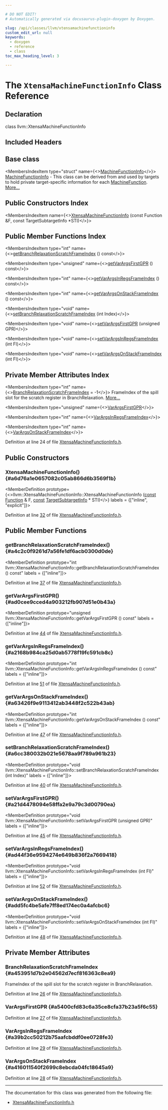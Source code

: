 ```yaml
---

# DO NOT EDIT!
# Automatically generated via docusaurus-plugin-doxygen by Doxygen.

slug: /api/classes/llvm/xtensamachinefunctioninfo
custom_edit_url: null
keywords:
  - doxygen
  - reference
  - class
toc_max_heading_level: 3

---
```





# The `XtensaMachineFunctionInfo` Class Reference

<DoxygenPage pluginConfig={pluginConfig}>



## Declaration

<CodeBlock>class llvm::XtensaMachineFunctionInfo</CodeBlock>

## Included Headers

<IncludesList>
<IncludesListItem
  filePath="Target/Xtensa/XtensaMachineFunctionInfo.h"
  permalink="/docs/api/files/lib/lib/target/lib/target/xtensa/xtensamachinefunctioninfo-h"
  isLocal="true" />
</IncludesList>

## Base class

<MembersIndex>

<MembersIndexItem
  type="struct"
  name={<><a href="/docs/api/structs/llvm/machinefunctioninfo">MachineFunctionInfo</a></>}>
<a href="/docs/api/structs/llvm/machinefunctioninfo">MachineFunctionInfo</a> - This class can be derived from and used by targets to hold private target-specific information for each <a href="/docs/api/classes/llvm/machinefunction">MachineFunction</a>. <a href="/docs/api/structs/llvm/machinefunctioninfo/#details">More...</a>
</MembersIndexItem>

</MembersIndex>

## Public Constructors Index

<MembersIndex>

<MembersIndexItem
  name={<><a href="#a6d76a1e0657082c05ab866d6b3569f1b">XtensaMachineFunctionInfo</a> (const Function &amp;F, const TargetSubtargetInfo &#42;STI)</>}>
</MembersIndexItem>

</MembersIndex>

## Public Member Functions Index

<MembersIndex>

<MembersIndexItem
  type="int"
  name={<><a href="#a4c2c0f9261d7a56fe1df6acb0300d0de">getBranchRelaxationScratchFrameIndex</a> () const</>}>
</MembersIndexItem>

<MembersIndexItem
  type="unsigned"
  name={<><a href="#ad0cee9cced4a903212fb907d51e0b43a">getVarArgsFirstGPR</a> () const</>}>
</MembersIndexItem>

<MembersIndexItem
  type="int"
  name={<><a href="#a2168b984ca25d0ab5778f19fc591cb8c">getVarArgsInRegsFrameIndex</a> () const</>}>
</MembersIndexItem>

<MembersIndexItem
  type="int"
  name={<><a href="#a63426f9e9113412ab3448f2c522b43ab">getVarArgsOnStackFrameIndex</a> () const</>}>
</MembersIndexItem>

<MembersIndexItem
  type="void"
  name={<><a href="#a6cc380032b021e5678aa9f789a961b23">setBranchRelaxationScratchFrameIndex</a> (int Index)</>}>
</MembersIndexItem>

<MembersIndexItem
  type="void"
  name={<><a href="#a21d4478094e58ffa2e9a79c3d00790ea">setVarArgsFirstGPR</a> (unsigned GPR)</>}>
</MembersIndexItem>

<MembersIndexItem
  type="void"
  name={<><a href="#ad44f36e9594274e649b836f2a7669418">setVarArgsInRegsFrameIndex</a> (int FI)</>}>
</MembersIndexItem>

<MembersIndexItem
  type="void"
  name={<><a href="#add5fc4be5afe7ff8ed174ec0a4afcbc6">setVarArgsOnStackFrameIndex</a> (int FI)</>}>
</MembersIndexItem>

</MembersIndex>

## Private Member Attributes Index

<MembersIndex>

<MembersIndexItem
  type="int"
  name={<><a href="#a453951d7b2e04562d7ecf816363c8ea9">BranchRelaxationScratchFrameIndex</a> = -1</>}>
FrameIndex of the spill slot for the scratch register in BranchRelaxation. <a href="#a453951d7b2e04562d7ecf816363c8ea9">More...</a>
</MembersIndexItem>

<MembersIndexItem
  type="unsigned"
  name={<><a href="#a5400cfd83c6a35ce8cfa37b23a5f6c55">VarArgsFirstGPR</a></>}>
</MembersIndexItem>

<MembersIndexItem
  type="int"
  name={<><a href="#a39b2cc50212b75aafcbddf0ee0728fe3">VarArgsInRegsFrameIndex</a></>}>
</MembersIndexItem>

<MembersIndexItem
  type="int"
  name={<><a href="#a416011540f2699c8ebcda04fc18645a9">VarArgsOnStackFrameIndex</a></>}>
</MembersIndexItem>

</MembersIndex>


Definition at line 24 of file <a href="/docs/api/files/lib/lib/target/lib/target/xtensa/xtensamachinefunctioninfo-h">XtensaMachineFunctionInfo.h</a>.

<SectionDefinition>

## Public Constructors

### XtensaMachineFunctionInfo() {#a6d76a1e0657082c05ab866d6b3569f1b}

<MemberDefinition
  prototype={<>llvm::XtensaMachineFunctionInfo::XtensaMachineFunctionInfo (<a href="/docs/api/files/lib/lib/target/lib/target/aarch64/aarch64promoteconstant-cpp/#a90f8350fecae261c25be85d38b451bff">const</a> <a href="/docs/api/classes/llvm/function">Function</a> &amp; F, <a href="/docs/api/files/lib/lib/target/lib/target/aarch64/aarch64promoteconstant-cpp/#a90f8350fecae261c25be85d38b451bff">const</a> <a href="/docs/api/classes/llvm/targetsubtargetinfo">TargetSubtargetInfo</a> &#42; STI)</>}
  labels = {["inline", "explicit"]}>

Definition at line <a href="/docs/api/files/lib/lib/target/lib/target/xtensa/xtensamachinefunctioninfo-h/#l00032">32</a> of file <a href="/docs/api/files/lib/lib/target/lib/target/xtensa/xtensamachinefunctioninfo-h">XtensaMachineFunctionInfo.h</a>.
</MemberDefinition>

</SectionDefinition>

<SectionDefinition>

## Public Member Functions

### getBranchRelaxationScratchFrameIndex() {#a4c2c0f9261d7a56fe1df6acb0300d0de}

<MemberDefinition
  prototype="int llvm::XtensaMachineFunctionInfo::getBranchRelaxationScratchFrameIndex () const"
  labels = {["inline"]}>

Definition at line <a href="/docs/api/files/lib/lib/target/lib/target/xtensa/xtensamachinefunctioninfo-h/#l00037">37</a> of file <a href="/docs/api/files/lib/lib/target/lib/target/xtensa/xtensamachinefunctioninfo-h">XtensaMachineFunctionInfo.h</a>.
</MemberDefinition>

### getVarArgsFirstGPR() {#ad0cee9cced4a903212fb907d51e0b43a}

<MemberDefinition
  prototype="unsigned llvm::XtensaMachineFunctionInfo::getVarArgsFirstGPR () const"
  labels = {["inline"]}>

Definition at line <a href="/docs/api/files/lib/lib/target/lib/target/xtensa/xtensamachinefunctioninfo-h/#l00044">44</a> of file <a href="/docs/api/files/lib/lib/target/lib/target/xtensa/xtensamachinefunctioninfo-h">XtensaMachineFunctionInfo.h</a>.
</MemberDefinition>

### getVarArgsInRegsFrameIndex() {#a2168b984ca25d0ab5778f19fc591cb8c}

<MemberDefinition
  prototype="int llvm::XtensaMachineFunctionInfo::getVarArgsInRegsFrameIndex () const"
  labels = {["inline"]}>

Definition at line <a href="/docs/api/files/lib/lib/target/lib/target/xtensa/xtensamachinefunctioninfo-h/#l00051">51</a> of file <a href="/docs/api/files/lib/lib/target/lib/target/xtensa/xtensamachinefunctioninfo-h">XtensaMachineFunctionInfo.h</a>.
</MemberDefinition>

### getVarArgsOnStackFrameIndex() {#a63426f9e9113412ab3448f2c522b43ab}

<MemberDefinition
  prototype="int llvm::XtensaMachineFunctionInfo::getVarArgsOnStackFrameIndex () const"
  labels = {["inline"]}>

Definition at line <a href="/docs/api/files/lib/lib/target/lib/target/xtensa/xtensamachinefunctioninfo-h/#l00047">47</a> of file <a href="/docs/api/files/lib/lib/target/lib/target/xtensa/xtensamachinefunctioninfo-h">XtensaMachineFunctionInfo.h</a>.
</MemberDefinition>

### setBranchRelaxationScratchFrameIndex() {#a6cc380032b021e5678aa9f789a961b23}

<MemberDefinition
  prototype="void llvm::XtensaMachineFunctionInfo::setBranchRelaxationScratchFrameIndex (int Index)"
  labels = {["inline"]}>

Definition at line <a href="/docs/api/files/lib/lib/target/lib/target/xtensa/xtensamachinefunctioninfo-h/#l00040">40</a> of file <a href="/docs/api/files/lib/lib/target/lib/target/xtensa/xtensamachinefunctioninfo-h">XtensaMachineFunctionInfo.h</a>.
</MemberDefinition>

### setVarArgsFirstGPR() {#a21d4478094e58ffa2e9a79c3d00790ea}

<MemberDefinition
  prototype="void llvm::XtensaMachineFunctionInfo::setVarArgsFirstGPR (unsigned GPR)"
  labels = {["inline"]}>

Definition at line <a href="/docs/api/files/lib/lib/target/lib/target/xtensa/xtensamachinefunctioninfo-h/#l00045">45</a> of file <a href="/docs/api/files/lib/lib/target/lib/target/xtensa/xtensamachinefunctioninfo-h">XtensaMachineFunctionInfo.h</a>.
</MemberDefinition>

### setVarArgsInRegsFrameIndex() {#ad44f36e9594274e649b836f2a7669418}

<MemberDefinition
  prototype="void llvm::XtensaMachineFunctionInfo::setVarArgsInRegsFrameIndex (int FI)"
  labels = {["inline"]}>

Definition at line <a href="/docs/api/files/lib/lib/target/lib/target/xtensa/xtensamachinefunctioninfo-h/#l00052">52</a> of file <a href="/docs/api/files/lib/lib/target/lib/target/xtensa/xtensamachinefunctioninfo-h">XtensaMachineFunctionInfo.h</a>.
</MemberDefinition>

### setVarArgsOnStackFrameIndex() {#add5fc4be5afe7ff8ed174ec0a4afcbc6}

<MemberDefinition
  prototype="void llvm::XtensaMachineFunctionInfo::setVarArgsOnStackFrameIndex (int FI)"
  labels = {["inline"]}>

Definition at line <a href="/docs/api/files/lib/lib/target/lib/target/xtensa/xtensamachinefunctioninfo-h/#l00048">48</a> of file <a href="/docs/api/files/lib/lib/target/lib/target/xtensa/xtensamachinefunctioninfo-h">XtensaMachineFunctionInfo.h</a>.
</MemberDefinition>

</SectionDefinition>

<SectionDefinition>

## Private Member Attributes

### BranchRelaxationScratchFrameIndex {#a453951d7b2e04562d7ecf816363c8ea9}

<MemberDefinition
  prototype="int llvm::XtensaMachineFunctionInfo::BranchRelaxationScratchFrameIndex = -1">
FrameIndex of the spill slot for the scratch register in BranchRelaxation.

Definition at line <a href="/docs/api/files/lib/lib/target/lib/target/xtensa/xtensamachinefunctioninfo-h/#l00026">26</a> of file <a href="/docs/api/files/lib/lib/target/lib/target/xtensa/xtensamachinefunctioninfo-h">XtensaMachineFunctionInfo.h</a>.
</MemberDefinition>

### VarArgsFirstGPR {#a5400cfd83c6a35ce8cfa37b23a5f6c55}

<MemberDefinition
  prototype="unsigned llvm::XtensaMachineFunctionInfo::VarArgsFirstGPR">

Definition at line <a href="/docs/api/files/lib/lib/target/lib/target/xtensa/xtensamachinefunctioninfo-h/#l00027">27</a> of file <a href="/docs/api/files/lib/lib/target/lib/target/xtensa/xtensamachinefunctioninfo-h">XtensaMachineFunctionInfo.h</a>.
</MemberDefinition>

### VarArgsInRegsFrameIndex {#a39b2cc50212b75aafcbddf0ee0728fe3}

<MemberDefinition
  prototype="int llvm::XtensaMachineFunctionInfo::VarArgsInRegsFrameIndex">

Definition at line <a href="/docs/api/files/lib/lib/target/lib/target/xtensa/xtensamachinefunctioninfo-h/#l00029">29</a> of file <a href="/docs/api/files/lib/lib/target/lib/target/xtensa/xtensamachinefunctioninfo-h">XtensaMachineFunctionInfo.h</a>.
</MemberDefinition>

### VarArgsOnStackFrameIndex {#a416011540f2699c8ebcda04fc18645a9}

<MemberDefinition
  prototype="int llvm::XtensaMachineFunctionInfo::VarArgsOnStackFrameIndex">

Definition at line <a href="/docs/api/files/lib/lib/target/lib/target/xtensa/xtensamachinefunctioninfo-h/#l00028">28</a> of file <a href="/docs/api/files/lib/lib/target/lib/target/xtensa/xtensamachinefunctioninfo-h">XtensaMachineFunctionInfo.h</a>.
</MemberDefinition>

</SectionDefinition>

<hr/>

The documentation for this class was generated from the following file:

<ul>
<li><a href="/docs/api/files/lib/lib/target/lib/target/xtensa/xtensamachinefunctioninfo-h">XtensaMachineFunctionInfo.h</a></li>
</ul>

</DoxygenPage>
